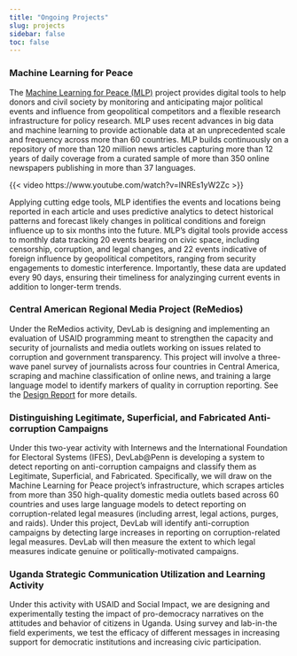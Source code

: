 ```yaml
---
title: "Ongoing Projects"
slug: projects
sidebar: false
toc: false
---
```


### Machine Learning for Peace

::: {.grid  }
::: {.g-col-8}
The [Machine Learning for Peace (MLP)](https://web.sas.upenn.edu/mlp-devlab/) project provides digital tools to help donors and civil society by monitoring and anticipating major political events and influence from geopolitical competitors and a flexible research infrastructure for policy research. MLP uses recent advances in big data and machine learning to provide actionable data at an unprecedented scale and frequency across more than 60 countries. MLP builds continuously on a repository of more than 120 million news articles capturing more than 12 years of daily coverage from a curated sample of more than 350 online newspapers publishing in more than 37 languages. 
:::

::: {.g-col-4}
{{< video https://www.youtube.com/watch?v=INREs1yW2Zc >}}
:::
:::

Applying cutting edge tools, MLP identifies the events and locations being reported in each article and uses predictive analytics to detect historical patterns and forecast likely changes in political conditions and foreign influence up to six months into the future. MLP's digital tools provide access to monthly data tracking 20 events bearing on civic space, including censorship, corruption, and legal changes, and 22 events indicative of foreign influence by geopolitical competitors, ranging from security engagements to domestic interference. Importantly, these data are updated every 90 days, ensuring their timeliness for analyzinging current events in addition to longer-term trends. 

### Central American Regional Media Project (ReMedios)

Under the ReMedios activity, DevLab is designing and implementing an evaluation of USAID programming meant to strengthen the capacity and security of journalists and media outlets working on issues related to corruption and government transparency. This project will involve a three-wave panel survey of journalists across four countries in Central America, scraping and machine classification of online news, and training a large language model to identify markers of quality in corruption reporting. See the [Design Report](files/LER III S3-01 ReMedios ROPE Design Report_REDACTED.pdf) for more details.

### Distinguishing Legitimate, Superficial, and Fabricated Anti-corruption Campaigns

Under this two-year activity with Internews and the International Foundation for Electoral Systems (IFES), DevLab@Penn is developing a system to detect reporting on anti-corruption campaigns and classify them as Legitimate, Superficial, and Fabricated. Specifically, we will draw on the Machine Learning for Peace project's infrastructure, which scrapes articles from more than 350 high-quality domestic media outlets based across 60 countries and uses large language models to detect reporting on corruption-related legal measures (including arrest, legal actions, purges, and raids). Under this project, DevLab will identify anti-corruption campaigns by detecting large increases in reporting on corruption-related legal measures. DevLab will then measure the extent to which legal measures indicate genuine or politically-motivated campaigns. 


### Uganda Strategic Communication Utilization and Learning Activity 

Under this activity with USAID and Social Impact, we are designing and experimentally testing the impact of pro-democracy narratives on the attitudes and behavior of citizens in Uganda. Using survey and lab-in-the field experiments, we test the efficacy of different messages in increasing support for democratic institutions and increasing civic participation. 

